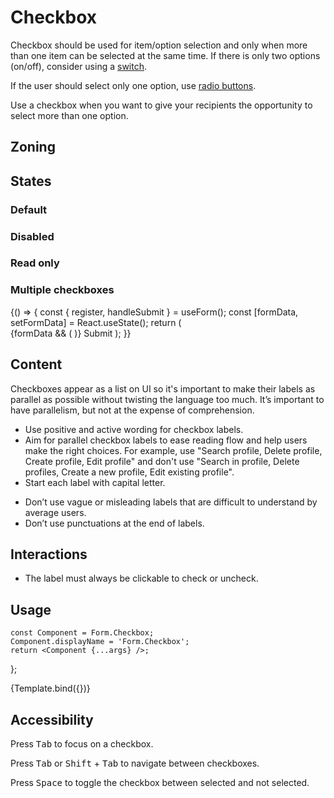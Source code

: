 
<Meta title="Components/Form/Fields/Checkbox" />

<Links>
	<FigmaLink href="https://www.figma.com/file/9q3dOyrI7zRR7dHDe2jRpz/Checkbox?node-id=0%3A1" />
	<GitHubLink href="https://github.com/Talend/design-system/tree/master/src/components/Form/Field/Input" />
</Links>

# Checkbox

Checkbox should be used for item/option selection and only when more than one item can be selected at the same time.
If there is only two options (on/off), consider using a <a href="/docs/components-form-fields-switch--default-story">switch</a>.

If the user should select only one option, use <a href="/docs/components-form-fields-radio--default-story">radio buttons</a>.

Use a checkbox when you want to give your recipients the opportunity to select more than one option.

## Zoning

<FigmaImage
	src="https://www.figma.com/file/qc8oUSyVJM67gSsbTShftt/%F0%9F%93%90-Zoning?node-id=44%3A59"
	alt="zoning image for checkbox"
/>

## States

<FigmaIframe
	light="https://www.figma.com/file/9q3dOyrI7zRR7dHDe2jRpz/Checkbox?node-id=1%3A78"
	dark="https://www.figma.com/file/9q3dOyrI7zRR7dHDe2jRpz/Checkbox?node-id=5%3A230"
/>

### Default

<Canvas>
	<Story name="default">
		<Form.Checkbox label="Checkbox" />
	</Story>
	<Story name="indeterminate">
		<Form.Checkbox label="Indeterminate Checkbox" indeterminate />
	</Story>
	<Story name="checked">
		<Form.Checkbox label="Checked Checkbox" checked />
	</Story>
</Canvas>

### Disabled

<Canvas>
	<Story name="disabled">
		<Form.Checkbox label="Disabled Checkbox" disabled />
	</Story>
	<Story name="disabled indeterminate">
		<Form.Checkbox label="Disabled Indeterminate Checkbox" disabled indeterminate />
	</Story>
	<Story name="disabled checked">
		<Form.Checkbox label="Disabled Checked Checkbox" disabled checked />
	</Story>
</Canvas>

### Read only

<Canvas>
	<Story name="read-only">
		<Form.Checkbox label="Read-Only Checkbox" readOnly />
	</Story>
	<Story name="read-only indeterminate">
		<Form.Checkbox label="Read-Only Indeterminate Checkbox" readOnly indeterminate />
	</Story>
	<Story name="read-only checked">
		<Form.Checkbox label="Read-Only Checked Checkbox" readOnly checked />
	</Story>
</Canvas>

### Multiple checkboxes

<Canvas>
	<Story name="checkboxes">
		{() => {
			const { register, handleSubmit } = useForm();
			const [formData, setFormData] = React.useState();
			return (
				<Form onSubmit={handleSubmit(setFormData)}>
					{formData && (
						<InlineMessage.Information
							title={'Form data'}
							description={JSON.stringify(formData, null, 2)}
							withBackground
						/>
					)}
					<Form.Fieldset legend="Pick one or multiple options" required>
						<Form.Checkbox label="Option A" {...register('option-a')} />
						<Form.Checkbox label="Option B" checked {...register('option-b')} />
					</Form.Fieldset>
					<Form.Fieldset legend="Pick one or multiple inline options" required>
						<Form.Row>
							<Form.Checkbox label="Inline option A" {...register('inline-option-a')} />
							<Form.Checkbox label="Inline option B" checked {...register('inline-option-b')} />
						</Form.Row>
					</Form.Fieldset>
					<Form.Fieldset legend="Read only are sent" required readOnly>
						<Form.Checkbox label="Option C" {...register('option-c')} />
						<Form.Checkbox label="Option D" checked {...register('option-d')} />
					</Form.Fieldset>
					<Form.Fieldset legend="Disabled are not sent" required disabled>
						<Form.Checkbox label="Option E" {...register('inline-option-e')} />
						<Form.Checkbox label="Option F" checked {...register('inline-option-f')} />
					</Form.Fieldset>
					<Form.Buttons>
						<Button.Primary type="submit">Submit</Button.Primary>
					</Form.Buttons>
				</Form>
			);
		}}
	</Story>
</Canvas>

## Content

Checkboxes appear as a list on UI so it's important to make their labels as parallel as possible without twisting the language too much. It’s important to have parallelism, but not at the expense of comprehension.

<Use>
	<Use.Do>
		<ul>
			<li>Use positive and active wording for checkbox labels.</li>
			<li>
				Aim for parallel checkbox labels to ease reading flow and help users make the right choices.
				For example, use "Search profile, Delete profile, Create profile, Edit profile" and don't
				use "Search in profile, Delete profiles, Create a new profile, Edit existing profile".
			</li>
			<li>Start each label with capital letter.</li>
		</ul>
	</Use.Do>
	<Use.Dont>
		<ul>
			<li>
				Don’t use vague or misleading labels that are difficult to understand by average users.
			</li>
			<li>Don’t use punctuations at the end of labels.</li>
		</ul>
	</Use.Dont>
</Use>

## Interactions

- The label must always be clickable to check or uncheck.

## Usage

	const Component = Form.Checkbox;
	Component.displayName = 'Form.Checkbox';
	return <Component {...args} />;
};

<Canvas>
	<Story
		name="basic"
		args={{
			label: 'Checkbox',
			indeterminate: false,
			readOnly: false,
			disabled: false,
		}}
		argTypes={{
			label: {
				description: 'Checkbox label',
				control: {
					type: 'text',
				},
			},
			indeterminate: {
				description: 'Checkbox is indeterminate or  not',
				control: {
					type: 'boolean',
				},
			},
			checked: {
				description: 'Checkbox is checked or not',
				control: {
					type: 'boolean',
				},
			},
			readOnly: {
				description: 'Checkbox is read only or not',
				control: {
					type: 'boolean',
				},
			},
			disabled: {
				description: 'Checkbox is disabled or not',
				control: {
					type: 'boolean',
				},
			},
		}}
	>
		{Template.bind({})}
	</Story>
</Canvas>

<ArgsTable story="basic" />

## Accessibility

Press <kbd>Tab</kbd> to focus on a checkbox.

Press <kbd>Tab</kbd> or <kbd>Shift</kbd> + <kbd>Tab</kbd> to navigate between checkboxes.

Press <kbd>Space</kbd> to toggle the checkbox between selected and not selected.
